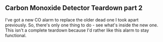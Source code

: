 
== Carbon Monoxide Detector Teardown part 2 ==
I've got a new CO alarm to replace the older dead one I took apart previously. So, there's only one thing to do - see what's inside the new one. This isn't a complete teardown because I'd rather like this alarm to stay functional.